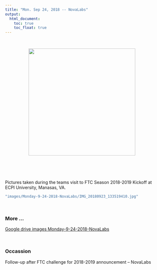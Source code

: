 ---
title: "Mon. Sep 24, 2018 -- NovaLabs"
output:
  html_document:
    toc: true
    toc_float: true
---

<br>

<center><img src="images/Monday-9-24-2018-NovaLabs/IMG_20180923_133519410.jpg" width="350px"></center>  

<p>
<br>
<br>
<br>

Pictures taken during the teams visit to FTC Season 2018-2019 Kickoff at ECPI University, Manasas, VA.

```{r eval=FALSE, echo=FALSE}
"images/Monday-9-24-2018-NovaLabs/IMG_20180923_133519410.jpg"
```

<br> 

### More ...

[Google drive images Monday-9-24-2018-NovaLabs](https://drive.google.com/drive/folders/1TgYwivyGl_R45P0yLfDSHxES6m2wuw5W?usp=sharing)



<br>

### Occassion
Follow-up after FTC challenge for 2018-2019 announcement -- NovaLabs
